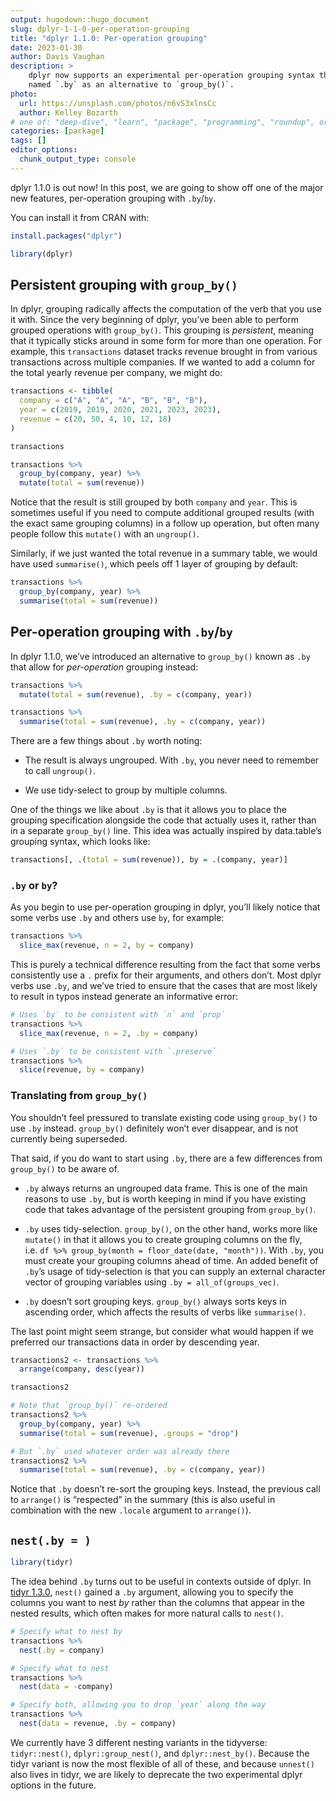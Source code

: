```yaml
---
output: hugodown::hugo_document
slug: dplyr-1-1-0-per-operation-grouping
title: "dplyr 1.1.0: Per-operation grouping"
date: 2023-01-30
author: Davis Vaughan
description: >
    dplyr now supports an experimental per-operation grouping syntax through a new argument
    named `.by` as an alternative to `group_by()`.
photo:
  url: https://unsplash.com/photos/n6vS3xlnsCc
  author: Kelley Bozarth
# one of: "deep-dive", "learn", "package", "programming", "roundup", or "other"
categories: [package] 
tags: []
editor_options: 
  chunk_output_type: console
---
```


```{=html}
<!--
TODO:
* [ ] Look over / edit the post's title in the yaml
* [ ] Edit (or delete) the description; note this appears in the Twitter card
* [ ] Pick category and tags (see existing with `hugodown::tidy_show_meta()`)
* [ ] Find photo & update yaml metadata
* [ ] Create `thumbnail-sq.jpg`; height and width should be equal
* [ ] Create `thumbnail-wd.jpg`; width should be >5x height
* [ ] `hugodown::use_tidy_thumbnails()`
* [ ] Add intro sentence, e.g. the standard tagline for the package
* [ ] `usethis::use_tidy_thanks()`
-->
```
dplyr 1.1.0 is out now!
In this post, we are going to show off one of the major new features, per-operation grouping with `.by`/`by`.

You can install it from CRAN with:

```r
install.packages("dplyr")
```

```r
library(dplyr)
```

## Persistent grouping with `group_by()`

In dplyr, grouping radically affects the computation of the verb that you use it with.
Since the very beginning of dplyr, you've been able to perform grouped operations with `group_by()`.
This grouping is *persistent*, meaning that it typically sticks around in some form for more than one operation.
For example, this `transactions` dataset tracks revenue brought in from various transactions across multiple companies.
If we wanted to add a column for the total yearly revenue per company, we might do:

```r
transactions <- tibble(
  company = c("A", "A", "A", "B", "B", "B"),
  year = c(2019, 2019, 2020, 2021, 2023, 2023),
  revenue = c(20, 50, 4, 10, 12, 18)
)

transactions
```

```r
transactions %>%
  group_by(company, year) %>%
  mutate(total = sum(revenue))
```

Notice that the result is still grouped by both `company` and `year`.
This is sometimes useful if you need to compute additional grouped results (with the exact same grouping columns) in a follow up operation, but often many people follow this `mutate()` with an `ungroup()`.

Similarly, if we just wanted the total revenue in a summary table, we would have used `summarise()`, which peels off 1 layer of grouping by default:

```r
transactions %>%
  group_by(company, year) %>%
  summarise(total = sum(revenue))
```

## Per-operation grouping with `.by`/`by`

In dplyr 1.1.0, we've introduced an alternative to `group_by()` known as `.by` that allow for *per-operation* grouping instead:

```r
transactions %>%
  mutate(total = sum(revenue), .by = c(company, year))

transactions %>%
  summarise(total = sum(revenue), .by = c(company, year))
```

There are a few things about `.by` worth noting:

-   The result is always ungrouped.
    With `.by`, you never need to remember to call `ungroup()`.

-   We use tidy-select to group by multiple columns.

One of the things we like about `.by` is that it allows you to place the grouping specification alongside the code that actually uses it, rather than in a separate `group_by()` line.
This idea was actually inspired by data.table's grouping syntax, which looks like:

```r
transactions[, .(total = sum(revenue)), by = .(company, year)]
```

### `.by` or `by`?

As you begin to use per-operation grouping in dplyr, you'll likely notice that some verbs use `.by` and others use `by`, for example:

```r
transactions %>%
  slice_max(revenue, n = 2, by = company)
```

This is purely a technical difference resulting from the fact that some verbs consistently use a `.` prefix for their arguments, and others don't.
Most dplyr verbs use `.by`, and we've tried to ensure that the cases that are most likely to result in typos instead generate an informative error:

```r
# Uses `by` to be consistent with `n` and `prop`
transactions %>%
  slice_max(revenue, n = 2, .by = company)

# Uses `.by` to be consistent with `.preserve`
transactions %>%
  slice(revenue, by = company)
```

### Translating from `group_by()`

You shouldn't feel pressured to translate existing code using `group_by()` to use `.by` instead.
`group_by()` definitely won't ever disappear, and is not currently being superseded.

That said, if you do want to start using `.by`, there are a few differences from `group_by()` to be aware of.

-   `.by` always returns an ungrouped data frame.
    This is one of the main reasons to use `.by`, but is worth keeping in mind if you have existing code that takes advantage of the persistent grouping from `group_by()`.

-   `.by` uses tidy-selection.
    `group_by()`, on the other hand, works more like `mutate()` in that it allows you to create grouping columns on the fly, i.e. `df %>% group_by(month = floor_date(date, "month"))`.
    With `.by`, you must create your grouping columns ahead of time.
    An added benefit of `.by`'s usage of tidy-selection is that you can supply an external character vector of grouping variables using `.by = all_of(groups_vec)`.

-   `.by` doesn't sort grouping keys.
    `group_by()` always sorts keys in ascending order, which affects the results of verbs like `summarise()`.

The last point might seem strange, but consider what would happen if we preferred our transactions data in order by descending year.

```r
transactions2 <- transactions %>%
  arrange(company, desc(year))

transactions2
```

```r
# Note that `group_by()` re-ordered
transactions2 %>%
  group_by(company, year) %>%
  summarise(total = sum(revenue), .groups = "drop")

# But `.by` used whatever order was already there
transactions2 %>%
  summarise(total = sum(revenue), .by = c(company, year))
```

Notice that `.by` doesn't re-sort the grouping keys.
Instead, the previous call to `arrange()` is "respected" in the summary (this is also useful in combination with the new `.locale` argument to `arrange()`).

## `nest(.by = )`

```r
library(tidyr)
```

The idea behind `.by` turns out to be useful in contexts outside of dplyr.
In [tidyr 1.3.0](https://www.tidyverse.org/blog/2023/01/tidyr-1-3-0/#nestby), `nest()` gained a `.by` argument, allowing you to specify the columns you want to nest *by* rather than the columns that appear in the nested results, which often makes for more natural calls to `nest()`.

```r
# Specify what to nest by
transactions %>%
  nest(.by = company)

# Specify what to nest
transactions %>%
  nest(data = -company)

# Specify both, allowing you to drop `year` along the way
transactions %>%
  nest(data = revenue, .by = company)
```

We currently have 3 different nesting variants in the tidyverse: `tidyr::nest()`, `dplyr::group_nest()`, and `dplyr::nest_by()`.
Because the tidyr variant is now the most flexible of all of these, and because `unnest()` also lives in tidyr, we are likely to deprecate the two experimental dplyr options in the future.
